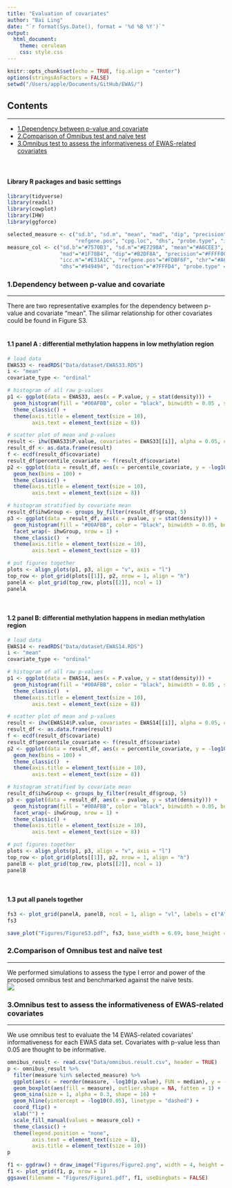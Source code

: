 ```yaml
---
title: "Evaluation of covariates"
author: "Bai Ling"
date: "`r format(Sys.Date(), format = '%d %B %Y')`"
output: 
  html_document:
    theme: cerulean
    css: style.css
---
```


```r
knitr::opts_chunk$set(echo = TRUE, fig.align = "center")
options(stringsAsFactors = FALSE)
setwd("/Users/apple/Documents/GitHub/EWAS/")
```

## Contents
***
- [1.Dependency between p-value and covariate](#dependency)
- [2.Comparison of Omnibus test and naïve test](#simulated)
- [3.Omnibus test to assess the informativeness of EWAS-related covariates](#real)
<br>
<br>
<br>

#### Library R packages and basic setttings
    
```r
library(tidyverse)
library(readxl)
library(cowplot)
library(IHW)
library(ggforce)

selected_measure <- c("sd.b", "sd.m", "mean", "mad", "dip", "precision", "direction", "chr",
                      "refgene.pos", "cpg.loc", "dhs", "probe.type", "icc.b", "icc.m")
measure_col <- c("sd.b"="#7570B3", "sd.m"="#E7298A", "mean"="#A6CEE3", 
                 "mad"="#1F78B4", "dip"="#B2DF8A", "precision"="#FFFF00", "icc.b"="#FB9A99", 
                 "icc.m"="#E31A1C", "refgene.pos"="#FDBF6F", "chr"="#A6761D", "cpg.loc"="#1B9E77",
                 "dhs"="#949494", "direction"="#7FFFD4", "probe.type" ="#FFE4E1")
```

### 1.Dependency between p-value and covariate {#dependency}
***
There are two representative examples for the dependency between p-value and covariate "mean". The silimar relationship for other covariates could be found in Figure S3.
<br>
<br>

#### 1.1 panel A : differential methylation happens in low methylation region 
```r
# load data
EWAS33 <- readRDS("Data/dataset/EWAS33.RDS")
i <- "mean"
covariate_type <- "ordinal"

# histogram of all raw p-values
p1 <- ggplot(data = EWAS33, aes(x = P.value, y = stat(density))) + 
  geom_histogram(fill = "#00AFBB", color = "black", binwidth = 0.05 , size = 0.05, boundary = 0) +
  theme_classic() +
  theme(axis.title = element_text(size = 10),
        axis.text = element_text(size = 8))

# scatter plot of mean and p-values
result <- ihw(EWAS33$P.value, covariates = EWAS33[[i]], alpha = 0.05, covariate_type = covariate_type)
result_df <- as.data.frame(result)
f <- ecdf(result_df$covariate)
result_df$percentile_covariate <- f(result_df$covariate)
p2 <- ggplot(data = result_df, aes(x = percentile_covariate, y = -log10(pvalue))) + 
  geom_hex(bins = 100) + 
  theme_classic() +
  theme(axis.title = element_text(size = 10),
        axis.text = element_text(size = 8))

# histogram stratified by covariate mean
result_df$ihwGroup <- groups_by_filter(result_df$group, 5)
p3 <- ggplot(data = result_df, aes(x = pvalue, y = stat(density))) + 
  geom_histogram(fill = "#00AFBB", color = "black", binwidth = 0.05, boundary = 0, size = 0.05) +
  facet_wrap(~ ihwGroup, nrow = 1) + 
  theme_classic()  +
  theme(axis.title = element_text(size = 10),
        axis.text = element_text(size = 8))

# put figures together
plots <- align_plots(p1, p3, align = "v", axis = "l")
top_row <- plot_grid(plots[[1]], p2, nrow = 1, align = "h")
panelA <- plot_grid(top_row, plots[[2]], ncol = 1)
panelA
```
<br>

#### 1.2 panel B: differential methylation happens in median methylation region 
```r
# load data
EWAS14 <- readRDS("Data/dataset/EWAS14.RDS")
i <- "mean"
covariate_type <- "ordinal"

# histogram of all raw p-values
p1 <- ggplot(data = EWAS14, aes(x = P.value, y = stat(density))) + 
  geom_histogram(fill = "#00AFBB", color = "black", binwidth = 0.05 , size = 0.05, boundary = 0) +
  theme_classic()  +
  theme(axis.title = element_text(size = 10),
        axis.text = element_text(size = 8))

# scatter plot of mean and p-values
result <- ihw(EWAS14$P.value, covariates = EWAS14[[i]], alpha = 0.05, covariate_type = covariate_type)
result_df <- as.data.frame(result)
f <- ecdf(result_df$covariate)
result_df$percentile_covariate <- f(result_df$covariate)
p2 <- ggplot(data = result_df, aes(x = percentile_covariate, y = -log10(pvalue))) + 
  geom_hex(bins = 100) + 
  theme_classic()  +
  theme(axis.title = element_text(size = 10),
        axis.text = element_text(size = 8))

# histogram stratified by covariate mean
result_df$ihwGroup <- groups_by_filter(result_df$group, 5)
p3 <- ggplot(data = result_df, aes(x = pvalue, y = stat(density))) + 
  geom_histogram(fill = "#00AFBB", color = "black", binwidth = 0.05, boundary = 0, size = 0.05) +
  facet_wrap(~ ihwGroup, nrow = 1) + 
  theme_classic() +
  theme(axis.title = element_text(size = 10),
        axis.text = element_text(size = 8))

# put figures together
plots <- align_plots(p1, p3, align = "v", axis = "l")
top_row <- plot_grid(plots[[1]], p2, nrow = 1, align = "h")
panelB <- plot_grid(top_row, plots[[2]], ncol = 1)
panelB
```
<br>

#### 1.3 put all panels together
```r
fs3 <- plot_grid(panelA, panelB, ncol = 1, align = "vl", labels = c("A", "B"), label_size = 18)
fs3
```

```r
save_plot("Figures/FigureS3.pdf", fs3, base_width = 6.69, base_height = 8)
```

### 2.Comparison of Omnibus test and naïve test {#simulated}
***
We performed simulations to assess the type I error and power of the proposed omnibus test and benchmarked against the naïve tests.
<br>
![](Figures/Figure1.png)
<br>

### 3.Omnibus test to assess the informativeness of EWAS-related covariates {#real}
***
We use omnibus test to evaluate the 14 EWAS-related covariates' informativeness for each EWAS data set. Covariates with p-value less than 0.05 are thought to be informative.
```r
omnibus_result <- read.csv("Data/omnibus.result.csv", header = TRUE)
p <- omnibus_result %>%
  filter(measure %in% selected_measure) %>%
  ggplot(aes(x = reorder(measure, -log10(p.value), FUN = median), y = -log10(p.value))) +
  geom_boxplot(aes(fill = measure), outlier.shape = NA, fatten = 1) + 
  geom_sina(size = 1, alpha = 0.3, shape = 16) +
  geom_hline(yintercept = -log10(0.05), linetype = "dashed") +
  coord_flip() +
  xlab("") +
  scale_fill_manual(values = measure_col) +
  theme_classic() +
  theme(legend.position = "none", 
        axis.text = element_text(size = 8),
        axis.title = element_text(size = 10))
p
```

```r
f1 <- ggdraw() + draw_image("Figures/Figure2.png", width = 4, height = 4)
f1 <- plot_grid(f1, p, nrow = 1)
ggsave(filename = "Figures/Figure1.pdf", f1, useDingbats = FALSE)
```

